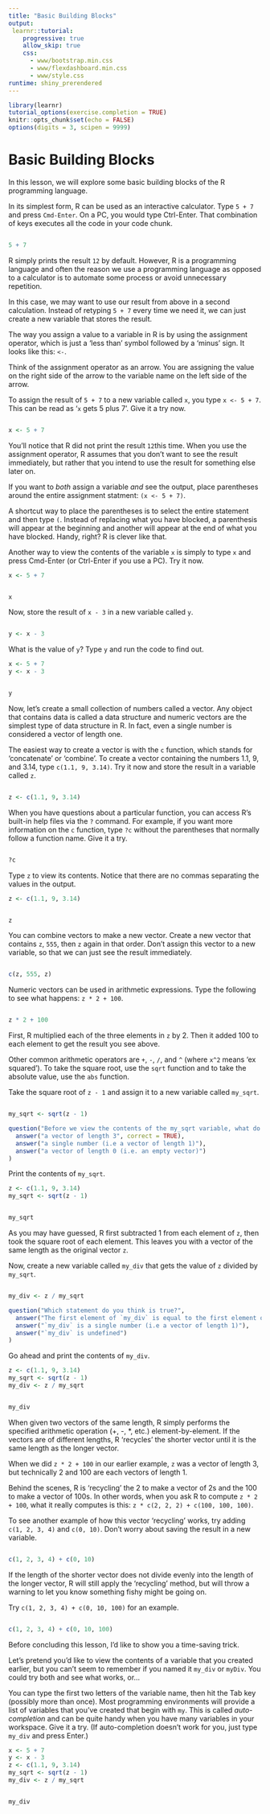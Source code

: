 ```yaml
---
title: "Basic Building Blocks"
output: 
 learnr::tutorial:
    progressive: true
    allow_skip: true
    css:
      - www/bootstrap.min.css
      - www/flexdashboard.min.css
      - www/style.css
runtime: shiny_prerendered
---
```


```r
library(learnr)
tutorial_options(exercise.completion = TRUE)
knitr::opts_chunk$set(echo = FALSE)
options(digits = 3, scipen = 9999)
```

# Basic Building Blocks

In this lesson, we will explore some basic building blocks of the R programming language.

In its simplest form, R can be used as an interactive calculator. Type `5 + 7` and press `Cmd-Enter`. On a PC, you would type Ctrl-Enter. That combination of keys executes all the code in your code chunk.

```r

``` 
```r
5 + 7
```

R simply prints the result `12` by default. However, R is a programming language and often the reason we use a programming language as opposed to a calculator is to automate some process or avoid unnecessary repetition.

In this case, we may want to use our result from above in a second calculation. Instead of retyping `5 + 7` every time we need it, we can just create a new variable that stores the result.

The way you assign a value to a variable in R is by using the assignment operator, which is just a ‘less than’ symbol followed by a ‘minus’ sign. It looks like this: `<-`.

Think of the assignment operator as an arrow. You are assigning the value on the right side of the arrow to the variable name on the left side of the arrow.

To assign the result of `5 + 7` to a new variable called `x`, you type `x <- 5 + 7`. This can be read as ‘`x` gets 5 plus 7’. Give it a try now.

```r

``` 
```r
x <- 5 + 7
```

You’ll notice that R did not print the result `12`this time. When you use the assignment operator, R assumes that you don’t want to see the result immediately, but rather that you intend to use the result for something else later on. 

If you want to *both* assign a variable *and* see the output, place parentheses around the entire assignment statment: `(x <- 5 + 7)`. 

A shortcut way to place the parentheses is to select the entire statement and then type `(`. Instead of replacing what you have blocked, a parenthesis will appear at the beginning and another will appear at the end of what you have blocked. Handy, right? R is clever like that. 

Another way to view the contents of the variable `x` is simply to type `x` and press Cmd-Enter (or Ctrl-Enter if you use a PC). Try it now.

```r
x <- 5 + 7
```
```r

```
```r
x
```

Now, store the result of `x - 3` in a new variable called `y`.

```r

```
```r
y <- x - 3
```

What is the value of `y`? Type `y` and run the code to find out.

```r
x <- 5 + 7
y <- x - 3
```
```r

```
```r
y
```

Now, let’s create a small collection of numbers called a vector. Any object that contains data is called a data structure and numeric vectors are the simplest type of data structure in R. In fact, even a single number is considered a vector of length one.

The easiest way to create a vector is with the `c` function, which stands for ‘concatenate’ or ‘combine’. To create a vector containing the numbers 1.1, 9, and 3.14, type `c(1.1, 9, 3.14)`. Try it now and store the result in a variable called `z`.

```r

```
```r
z <- c(1.1, 9, 3.14)
```

When you have questions about a particular function, you can access R’s built-in help files via the `?` command. For example, if you want more information on the `c` function, type `?c` without the parentheses that normally follow a function name. Give it a try.

```r

```
```r
?c
```

Type `z` to view its contents. Notice that there are no commas separating the values in the output.

```r
z <- c(1.1, 9, 3.14)
```
```r

```
```r
z
```

You can combine vectors to make a new vector. Create a new vector that contains `z`, `555`, then `z` again in that order. Don’t assign this vector to a new variable, so that we can just see the result immediately.

```r

```
```r
c(z, 555, z)
```

Numeric vectors can be used in arithmetic expressions. Type the following to see what happens: `z * 2 + 100`.

```r

```
```r
z * 2 + 100
```

First, R multiplied each of the three elements in `z` by 2. Then it added 100 to each element to get the result you see above.

Other common arithmetic operators are `+`, `-`, `/`, and `^` (where `x^2` means ‘ex squared’). To take the square root, use the `sqrt` function and to take the absolute value, use the `abs` function.

Take the square root of `z - 1` and assign it to a new variable called `my_sqrt`.

```r

```
```r
my_sqrt <- sqrt(z - 1)
```

```r
question("Before we view the contents of the my_sqrt variable, what do you think it contains?",
  answer("a vector of length 3", correct = TRUE),
  answer("a single number (i.e a vector of length 1)"),
  answer("a vector of length 0 (i.e. an empty vector)")
)
```

Print the contents of `my_sqrt`.

```r
z <- c(1.1, 9, 3.14)
my_sqrt <- sqrt(z - 1)
```
```r

```
```r
my_sqrt
```

As you may have guessed, R first subtracted 1 from each element of `z`, then took the square root of each element. This leaves you with a vector of the same length as the original vector `z`.

Now, create a new variable called `my_div` that gets the value of `z` divided by `my_sqrt`.

```r

```
```r
my_div <- z / my_sqrt
```

```r
question("Which statement do you think is true?",
  answer("The first element of `my_div` is equal to the first element of `z` divided by the first element of `my_sqrt`, and so on…", correct = TRUE),
  answer("`my_div` is a single number (i.e a vector of length 1)"),
  answer("`my_div` is undefined")
)
```

Go ahead and print the contents of `my_div`.

```r
z <- c(1.1, 9, 3.14)
my_sqrt <- sqrt(z - 1)
my_div <- z / my_sqrt
```
```r

```
```r
my_div
```

When given two vectors of the same length, R simply performs the specified arithmetic operation (+, -, *, etc.) element-by-element. If the vectors are of different lengths, R ‘recycles’ the shorter vector until it is the same length as the longer vector.

When we did `z * 2 + 100` in our earlier example, `z` was a vector of length 3, but technically 2 and 100 are each vectors of length 1.

Behind the scenes, R is ‘recycling’ the 2 to make a vector of 2s and the 100 to make a vector of 100s. In other words, when you ask R to compute `z * 2 + 100`, what it really computes is this: `z * c(2, 2, 2) + c(100, 100, 100)`.

To see another example of how this vector ‘recycling’ works, try adding `c(1, 2, 3, 4)` and `c(0, 10)`. Don’t worry about saving the result in a new variable.

```r

```
```r
c(1, 2, 3, 4) + c(0, 10)
```

If the length of the shorter vector does not divide evenly into the length of the longer vector, R will still apply the ‘recycling’ method, but will throw a warning to let you know something fishy might be going on.

Try `c(1, 2, 3, 4) + c(0, 10, 100)` for an example.

```r

```
```r
c(1, 2, 3, 4) + c(0, 10, 100)
```

Before concluding this lesson, I’d like to show you a time-saving trick.

Let’s pretend you’d like to view the contents of a variable that you created earlier, but you can’t seem to remember if you named it `my_div` or `myDiv`. You could try both and see what works, or…

You can type the first two letters of the variable name, then hit the Tab key (possibly more than once). Most programming environments will provide a list of variables that you’ve created that begin with `my`. This is called *auto-completion* and can be quite handy when you have many variables in your workspace. Give it a try. (If auto-completion doesn’t work for you, just type `my_div` and press Enter.)

```r
x <- 5 + 7
y <- x - 3
z <- c(1.1, 9, 3.14)
my_sqrt <- sqrt(z - 1)
my_div <- z / my_sqrt
```
```r

```
```r
my_div
```